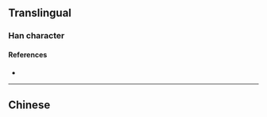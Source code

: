 {{also|儀}}
{{character info/new}}
==Translingual==

===Han character===
{{Han char|rn=9|rad=人|as=03|sn=5|four=|canj=OIK,XOIK|ids=⿰亻义}}

====References====
* {{Han ref|kx=0094.051|hdz=10114.080|uh=4EEA|ud=20202}}

----

==Chinese==
{{zh-see|儀}}